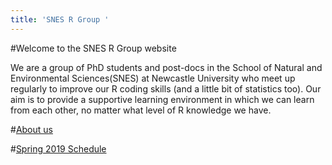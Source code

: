 ---
title: 'SNES R Group '
---


#Welcome to the SNES R Group website

We are a group of PhD students and post-docs in the School of Natural and Environmental Sciences(SNES) at Newcastle University  who meet up regularly to improve our R coding skills (and a little bit of statistics too). Our aim is to provide a supportive learning environment in which we can learn from each other, no matter what level of R knowledge we have. 

#[About us](about.html)

#[Spring 2019 Schedule](spring2019schedule.html)